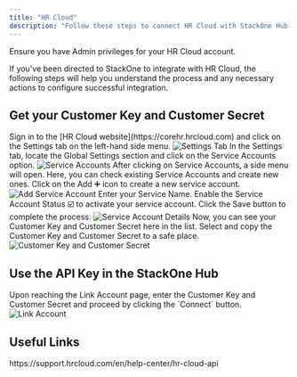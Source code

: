 ```yaml
---
title: "HR Cloud"
description: "Follow these steps to connect HR Cloud with StackOne Hub successfully."
---
```



<Warning>
  Ensure you have Admin privileges for your HR Cloud account.
</Warning>

If you've been directed to StackOne to integrate with HR Cloud, the following steps will help you understand the process and any necessary actions to configure successful integration.

## Get your Customer Key and Customer Secret

<Steps>
  <Step title="Sign in to HR Cloud">
    Sign in to the [HR Cloud website](https://corehr.hrcloud.com) and click on the Settings tab on the left-hand side menu.
    <Frame>
      <img className='rounded-md' style={{ margin: '0 auto', border: '1px solid #efefef' }} alt="Settings Tab" src="/images/hrcloud/image1.png" />
    </Frame>
  </Step>

  <Step title="Locate Service Accounts">
    In the Settings tab, locate the Global Settings section and click on the Service Accounts option.
    <Frame>
      <img className='rounded-md' style={{ margin: '0 auto', border: '1px solid #efefef' }} alt="Service Accounts" src="/images/hrcloud/image2.png" />
    </Frame>
  </Step>

  <Step title="Create a new Service Account">
    After clicking on Service Accounts, a side menu will open. Here, you can check existing Service Accounts and create new ones. Click on the Add ➕ icon to create a new service account.
    <Frame>
      <img className='rounded-md' style={{ margin: '0 auto', border: '1px solid #efefef' }} alt="Add Service Account" src="/images/hrcloud/image3.png" />
    </Frame>
  </Step>

  <Step title="Enter Service Account Details">
    Enter your Service Name. Enable the Service Account Status ☑️ to activate your service account. Click the Save button to complete the process.
    <Frame>
      <img className='rounded-md' style={{ margin: '0 auto', border: '1px solid #efefef' }} alt="Service Account Details" src="/images/hrcloud/image4.png" />
    </Frame>
  </Step>

  <Step title="Copy Customer Key and Customer Secret">
    Now, you can see your Customer Key and Customer Secret here in the list. Select and copy the Customer Key and Customer Secret to a safe place.
    <Frame>
      <img className='rounded-md' style={{ margin: '0 auto', border: '1px solid #efefef' }} alt="Customer Key and Customer Secret" src="/images/hrcloud/image5.png" />
    </Frame>
  </Step>
</Steps>

## Use the API Key in the StackOne Hub

<Steps>
  <Step title="Enter Customer Key and Customer Secret">
    Upon reaching the Link Account page, enter the Customer Key and Customer Secret and proceed by clicking the `Connect` button.
    <Frame>
      <img className='rounded-md' style={{ margin: '0 auto', border: '1px solid #efefef' }} alt="Link Account" src="/images/hrcloud/image6.png" />
    </Frame>
  </Step>
</Steps>

<IntegrationFooter />

## Useful Links
<Card title="API Reference" icon="link" href="https://support.hrcloud.com/en/help-center/hr-cloud-api">
    https://support.hrcloud.com/en/help-center/hr-cloud-api
</Card>


